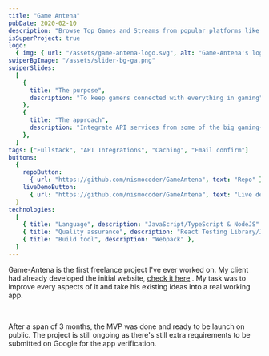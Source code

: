 ```yaml
---
title: "Game Antena"
pubDate: 2020-02-10
description: "Browse Top Games and Streams from popular platforms like Twitch & Youtube"
isSuperProject: true
logo:
  { img: { url: "/assets/game-antena-logo.svg", alt: "Game-Antena's logo" } }
swiperBgImage: "/assets/slider-bg-ga.png"
swiperSlides:
  [
    {
      title: "The purpose",
      description: "To keep gamers connected with everything in gaming",
    },
    {
      title: "The approach",
      description: "Integrate API services from some of the big gaming-related platforms",
    },
  ]
tags: ["Fullstack", "API Integrations", "Caching", "Email confirm"]
buttons:
  {
    repoButton:
      { url: "https://github.com/nismocoder/GameAntena", text: "Repo" },
    liveDemoButton:
      { url: "https://github.com/nismocoder/GameAntena", text: "Live demo" },
  }
technologies:
  [
    { title: "Language", description: "JavaScript/TypeScript & NodeJS" },
    { title: "Quality assurance", description: "React Testing Library/Jest" },
    { title: "Build tool", description: "Webpack" },
  ]
---
```


Game-Antena is the first freelance project I've ever worked on. My client had already developed the initial website, <span><a class="underline" href="https://old.game-antena.com" target="_blank">check it here</a> </span>. My task was to <span>improve every aspects of it and take his existing ideas into a real working app.</span>

<br />

After a span of 3 months, the MVP was done and ready to be launch on public. The
project is still ongoing as there's still extra requirements to be submitted on Google
for the app verification.
